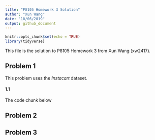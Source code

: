 ```yaml
---
title: "P8105 Homework 3 Solution"
author: "Xun Wang"
date: "10/06/2019"
output: github_document
---
```


```r
knitr::opts_chunk$set(echo = TRUE)
library(tidyverse)
```

This file is the solution to P8105 Homework 3 from Xun Wang (xw2417).

## Problem 1

This problem uses the *Instacart* dataset. 

#### 1.1 

The code chunk below


## Problem 2



## Problem 3
